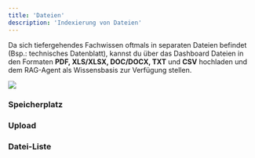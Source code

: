 ```yaml
---
title: 'Dateien'
description: 'Indexierung von Dateien'
---
```


Da sich tiefergehendes Fachwissen oftmals in separaten Dateien befindet (Bsp.: technisches Datenblatt), kannst du über das Dashboard Dateien in den Formaten **PDF, XLS/XLSX, DOC/DOCX, TXT** und **CSV** hochladen und dem RAG-Agent als Wissensbasis zur Verfügung stellen.

<img src="/images/dashboard_files.jpg" />

### Speicherplatz

### Upload

### Datei-Liste

